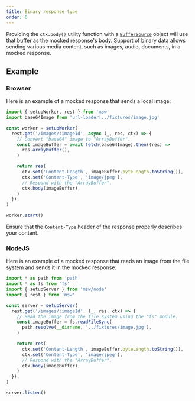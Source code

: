 ```yaml
---
title: Binary response type
order: 6
---
```


Providing the `ctx.body()` utility function with a [`BufferSource`](https://developer.mozilla.org/en-US/docs/Web/API/BufferSource) object will use that buffer as the mocked response's body. Support of binary data allows sending various media content, such as images, audio, documents, in a mocked response.

## Example

### Browser

Here is an example of a mocked response that sends a local image:

```js showLineNumbers focusedLines=6-9,12-15
import { setupWorker, rest } from 'msw'
import base64Image from 'url-loader!../fixtures/image.jpg'

const worker = setupWorker(
  rest.get('/images/:imageId', async (_, res, ctx) => {
    // Convert "base64" image to "ArrayBuffer".
    const imageBuffer = await fetch(base64Image).then((res) =>
      res.arrayBuffer(),
    )

    return res(
      ctx.set('Content-Length', imageBuffer.byteLength.toString()),
      ctx.set('Content-Type', 'image/jpeg'),
      // Respond with the "ArrayBuffer".
      ctx.body(imageBuffer),
    )
  }),
)

worker.start()
```

<Hint>
  Ensure that the <code>Content-Type</code> header of the response properly
  describes your content.
</Hint>

### NodeJS

Here is an example of a mocked response that reads an image from the file system and sends it in the mocked response:

```js showLineNumbers focusedLines=8-11,14-17
import * as path from 'path'
import * as fs from 'fs'
import { setupServer } from 'msw/node'
import { rest } from 'msw'

const server = setupServer(
  rest.get('/images/:imageId', (_, res, ctx) => {
    // Read the image from the file system using the "fs" module.
    const imageBuffer = fs.readFileSync(
      path.resolve(__dirname, '../fixtures/image.jpg'),
    )

    return res(
      ctx.set('Content-Length', imageBuffer.byteLength.toString()),
      ctx.set('Content-Type', 'image/jpeg'),
      // Respond with the "ArrayBuffer".
      ctx.body(imageBuffer),
    )
  }),
)

server.listen()
```
